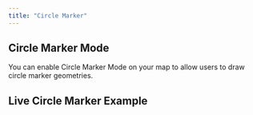 ```yaml
---
title: "Circle Marker"
---
```


## Circle Marker Mode

You can enable Circle Marker Mode on your map to allow users to draw circle marker geometries.

<!-- Add detailed documentation and code examples for Circle Marker Mode here -->

## Live Circle Marker Example

<BrowserOnlyGmMap gmOptions={drawCircleMarkerOptions} />
